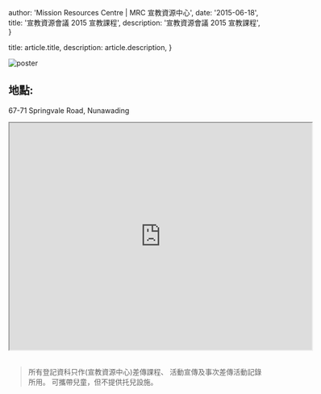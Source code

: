 
  author: 'Mission Resources Centre | MRC 宣教資源中心',
  date: '2015-06-18',
  title: '宣教資源會議 2015 宣教課程',
  description: '宣教資源會議 2015 宣教課程',
}

  title: article.title,
  description: article.description,
}


<Image src={poster} alt="poster" />

## 地點:

67-71 Springvale Road, Nunawading

<iframe
  src="https://maps.google.com/maps?width=100%25&amp;height=600&amp;hl=en&amp;q=67-71%20Springvale%20Road,%20Nunawading+()&amp;t=&amp;z=14&amp;ie=UTF8&amp;iwloc=B&amp;output=embed"
  width="600"
  height="450"
  style={{ border: '0' }}
  allowfullscreen=""
  loading="lazy"
></iframe>​

> 所有登記資科只作(宣教資源中心)差傳課程、 活動宣傳及事次差傳活動記錄所用。
> 可攜帶兒童，但不提供托兒設施。
